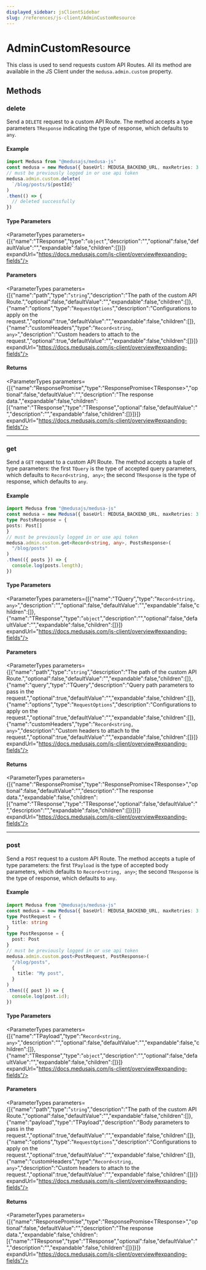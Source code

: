 ```yaml
---
displayed_sidebar: jsClientSidebar
slug: /references/js-client/AdminCustomResource
---
```



# AdminCustomResource

This class is used to send requests custom API Routes. All its method
are available in the JS Client under the `medusa.admin.custom` property.

## Methods

### delete

Send a `DELETE` request to a custom API Route. The method accepts a type parameters `TResponse` indicating the type of response, which defaults to `any`.

#### Example

```ts
import Medusa from "@medusajs/medusa-js"
const medusa = new Medusa({ baseUrl: MEDUSA_BACKEND_URL, maxRetries: 3 })
// must be previously logged in or use api token
medusa.admin.custom.delete(
  `/blog/posts/${postId}`
)
.then(() => {
  // deleted successfully
})
```

#### Type Parameters

<ParameterTypes parameters={[{"name":"TResponse","type":"`object`","description":"","optional":false,"defaultValue":"","expandable":false,"children":[]}]} expandUrl="https://docs.medusajs.com/js-client/overview#expanding-fields"/>

#### Parameters

<ParameterTypes parameters={[{"name":"path","type":"`string`","description":"The path of the custom API Route.","optional":false,"defaultValue":"","expandable":false,"children":[]},{"name":"options","type":"`RequestOptions`","description":"Configurations to apply on the request.","optional":true,"defaultValue":"","expandable":false,"children":[]},{"name":"customHeaders","type":"`Record<string, any>`","description":"Custom headers to attach to the request.","optional":true,"defaultValue":"","expandable":false,"children":[]}]} expandUrl="https://docs.medusajs.com/js-client/overview#expanding-fields"/>

#### Returns

<ParameterTypes parameters={[{"name":"ResponsePromise","type":"ResponsePromise&#60;TResponse&#62;","optional":false,"defaultValue":"","description":"The response data.","expandable":false,"children":[{"name":"TResponse","type":"TResponse","optional":false,"defaultValue":"","description":"","expandable":false,"children":[]}]}]} expandUrl="https://docs.medusajs.com/js-client/overview#expanding-fields"/>

___

### get

Send a `GET` request to a custom API Route. The method accepts a tuple of type parameters: the first `TQuery` is the type of accepted query parameters,
which defaults to `Record<string, any>`; the second `TResponse` is the type of response, which defaults to `any`.

#### Example

```ts
import Medusa from "@medusajs/medusa-js"
const medusa = new Medusa({ baseUrl: MEDUSA_BACKEND_URL, maxRetries: 3 })
type PostsResponse = {
posts: Post[]
}
// must be previously logged in or use api token
medusa.admin.custom.get<Record<string, any>, PostsResponse>(
  "/blog/posts"
)
.then(({ posts }) => {
  console.log(posts.length);
})
```

#### Type Parameters

<ParameterTypes parameters={[{"name":"TQuery","type":"`Record<string, any>`","description":"","optional":false,"defaultValue":"","expandable":false,"children":[]},{"name":"TResponse","type":"`object`","description":"","optional":false,"defaultValue":"","expandable":false,"children":[]}]} expandUrl="https://docs.medusajs.com/js-client/overview#expanding-fields"/>

#### Parameters

<ParameterTypes parameters={[{"name":"path","type":"`string`","description":"The path of the custom API Route.","optional":false,"defaultValue":"","expandable":false,"children":[]},{"name":"query","type":"TQuery","description":"Query path parameters to pass in the request.","optional":true,"defaultValue":"","expandable":false,"children":[]},{"name":"options","type":"`RequestOptions`","description":"Configurations to apply on the request.","optional":true,"defaultValue":"","expandable":false,"children":[]},{"name":"customHeaders","type":"`Record<string, any>`","description":"Custom headers to attach to the request.","optional":true,"defaultValue":"","expandable":false,"children":[]}]} expandUrl="https://docs.medusajs.com/js-client/overview#expanding-fields"/>

#### Returns

<ParameterTypes parameters={[{"name":"ResponsePromise","type":"ResponsePromise&#60;TResponse&#62;","optional":false,"defaultValue":"","description":"The response data.","expandable":false,"children":[{"name":"TResponse","type":"TResponse","optional":false,"defaultValue":"","description":"","expandable":false,"children":[]}]}]} expandUrl="https://docs.medusajs.com/js-client/overview#expanding-fields"/>

___

### post

Send a `POST` request to a custom API Route. The method accepts a tuple of type parameters: the first `TPayload` is the type of accepted body parameters,
which defaults to `Record<string, any>`; the second `TResponse` is the type of response, which defaults to `any`.

#### Example

```ts
import Medusa from "@medusajs/medusa-js"
const medusa = new Medusa({ baseUrl: MEDUSA_BACKEND_URL, maxRetries: 3 })
type PostRequest = {
  title: string
}
type PostResponse = {
  post: Post
}
// must be previously logged in or use api token
medusa.admin.custom.post<PostRequest, PostResponse>(
  "/blog/posts",
  {
    title: "My post",
  }
)
.then(({ post }) => {
  console.log(post.id);
})
```

#### Type Parameters

<ParameterTypes parameters={[{"name":"TPayload","type":"`Record<string, any>`","description":"","optional":false,"defaultValue":"","expandable":false,"children":[]},{"name":"TResponse","type":"`object`","description":"","optional":false,"defaultValue":"","expandable":false,"children":[]}]} expandUrl="https://docs.medusajs.com/js-client/overview#expanding-fields"/>

#### Parameters

<ParameterTypes parameters={[{"name":"path","type":"`string`","description":"The path of the custom API Route.","optional":false,"defaultValue":"","expandable":false,"children":[]},{"name":"payload","type":"TPayload","description":"Body parameters to pass in the request.","optional":true,"defaultValue":"","expandable":false,"children":[]},{"name":"options","type":"`RequestOptions`","description":"Configurations to apply on the request.","optional":true,"defaultValue":"","expandable":false,"children":[]},{"name":"customHeaders","type":"`Record<string, any>`","description":"Custom headers to attach to the request.","optional":true,"defaultValue":"","expandable":false,"children":[]}]} expandUrl="https://docs.medusajs.com/js-client/overview#expanding-fields"/>

#### Returns

<ParameterTypes parameters={[{"name":"ResponsePromise","type":"ResponsePromise&#60;TResponse&#62;","optional":false,"defaultValue":"","description":"The response data.","expandable":false,"children":[{"name":"TResponse","type":"TResponse","optional":false,"defaultValue":"","description":"","expandable":false,"children":[]}]}]} expandUrl="https://docs.medusajs.com/js-client/overview#expanding-fields"/>
